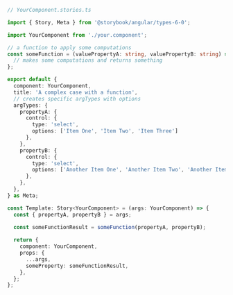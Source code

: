 ```ts
// YourComponent.stories.ts

import { Story, Meta } from '@storybook/angular/types-6-0';

import YourComponent from './your.component';

// a function to apply some computations
const someFunction = (valuePropertyA: string, valuePropertyB: string) => {
  // makes some computations and returns something
};

export default {
  component: YourComponent,
  title: 'A complex case with a function',
  // creates specific argTypes with options
  argTypes: {
    propertyA: {
      control: {
        type: 'select',
        options: ['Item One', 'Item Two', 'Item Three']
      },
    },
    propertyB: {
      control: {
        type: 'select',
        options: ['Another Item One', 'Another Item Two', 'Another Item Three']
      },
    },
  },
} as Meta;

const Template: Story<YourComponent> = (args: YourComponent) => {
  const { propertyA, propertyB } = args;

  const someFunctionResult = someFunction(propertyA, propertyB);
  
  return {
    component: YourComponent,
    props: {
      ...args,
      someProperty: someFunctionResult,
    },
  };
};
```
